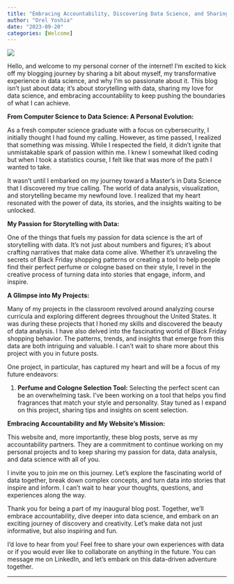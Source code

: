 ```yaml
---
title: "Embracing Accountability, Discovering Data Science, and Sharing My Journey"
author: "Orel Yoshia"
date: "2023-09-20"
categories: [Welcome]
---
```



![](accountability.png)


Hello, and welcome to my personal corner of the internet! I'm excited to kick off my blogging journey by sharing a bit about myself, my transformative experience in data science, and why I'm so passionate about it. This blog isn't just about data; it's about storytelling with data, sharing my love for data science, and embracing accountability to keep pushing the boundaries of what I can achieve.

**From Computer Science to Data Science: A Personal Evolution:**

As a fresh computer science graduate with a focus on cybersecurity, I initially thought I had found my calling. However, as time passed, I realized that something was missing. While I respected the field, it didn't ignite that unmistakable spark of passion within me. I knew I somewhat liked coding but when I took a statistics course, I felt like that was more of the path I wanted to take.

It wasn't until I embarked on my journey toward a Master's in Data Science that I discovered my true calling. The world of data analysis, visualization, and storytelling became my newfound love. I realized that my heart resonated with the power of data, its stories, and the insights waiting to be unlocked.

**My Passion for Storytelling with Data:**

One of the things that fuels my passion for data science is the art of storytelling with data. It's not just about numbers and figures; it's about crafting narratives that make data come alive. Whether it's unraveling the secrets of Black Friday shopping patterns or creating a tool to help people find their perfect perfume or cologne based on their style, I revel in the creative process of turning data into stories that engage, inform, and inspire.

**A Glimpse into My Projects:**

Many of my projects in the classroom revolved around analyzing course curricula and exploring different degrees throughout the United States. It was during these projects that I honed my skills and discovered the beauty of data analysis. I have also delved into the fascinating world of Black Friday shopping behavior. The patterns, trends, and insights that emerge from this data are both intriguing and valuable. I can't wait to share more about this project with you in future posts. 

One project, in particular, has captured my heart and will be a focus of my future endeavors:

1. **Perfume and Cologne Selection Tool:** Selecting the perfect scent can be an overwhelming task. I've been working on a tool that helps you find fragrances that match your style and personality. Stay tuned as I expand on this project, sharing tips and insights on scent selection.

**Embracing Accountability and My Website's Mission:**

This website and, more importantly, these blog posts, serve as my accountability partners. They are a commitment to continue working on my personal projects and to keep sharing my passion for data, data analysis, and data science with all of you.

I invite you to join me on this journey. Let's explore the fascinating world of data together, break down complex concepts, and turn data into stories that inspire and inform. I can't wait to hear your thoughts, questions, and experiences along the way.


Thank you for being a part of my inaugural blog post. Together, we'll embrace accountability, dive deeper into data science, and embark on an exciting journey of discovery and creativity. Let's make data not just informative, but also inspiring and fun.

I'd love to hear from you! Feel free to share your own experiences with data or if you would ever like to collaborate on anything in the future. You can message me on LinkedIn, and let's embark on this data-driven adventure together.

---

